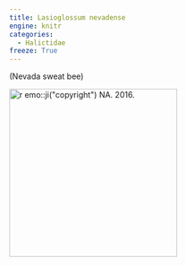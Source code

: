 ```yaml
---
title: Lasioglossum nevadense
engine: knitr
categories:
  - Halictidae
freeze: True
---
```

(Nevada sweat bee)

[![`r emo::ji("copyright")` NA. 2016.](/files/no_bee.png){height=300}](https://inaturalist.ca/observations/9617648)
